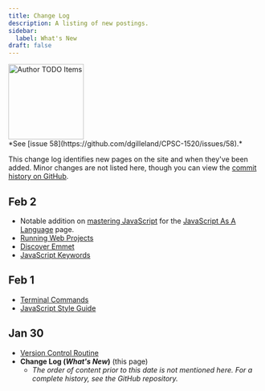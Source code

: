 ```yaml
---
title: Change Log
description: A listing of new postings.
sidebar:
  label: What's New
draft: false
---
```



<Image src={todo} alt="Author TODO Items" class="float-end ml-3" width="150" />
<Aside title="Ongoing" type="note">
*See [issue 58](https://github.com/dgilleland/CPSC-1520/issues/58).*
</Aside>

This change log identifies new pages on the site and when they've been added. Minor changes are not listed here, though you can view the <a href="https://github.com/dgilleland/CPSC-1520/commits/main/" target="_blank">commit history on GitHub</a>.

## Feb 2

- Notable addition on [mastering JavaScript](/CPSC-1520/explanations/0020a/) for the [JavaScript As A Language](/CPSC-1520/explanations/0020/) page.
- [Running Web Projects](/CPSC-1520/guides/0040/)
- [Discover Emmet](/CPSC-1520/tutorials/0025/)
- [JavaScript Keywords](/CPSC-1520/reference/0010/)

## Feb 1

- [Terminal Commands](/CPSC-1520/reference/1000/)
- [JavaScript Style Guide](/CPSC-1520/reference/1200/)

## Jan 30

- [Version Control Routine](/CPSC-1520/reference/1100/)
- **Change Log (*What's New*)** (this page)
    - *The order of content prior to this date is not mentioned here. For a complete history, see the GitHub repository.* 
